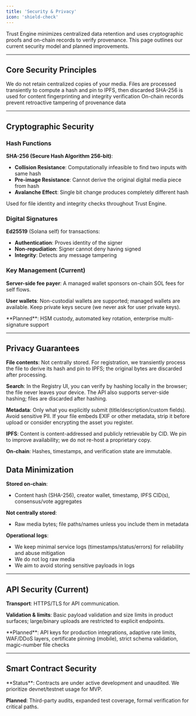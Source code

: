 ```yaml
---
title: 'Security & Privacy'
icon: 'shield-check'
---
```


Trust Engine minimizes centralized data retention and uses cryptographic proofs and on-chain records to verify provenance. This page outlines our current security model and planned improvements.

---

## Core Security Principles

<CardGroup cols={2}>
  <Card title="Privacy by Design" icon="eye-slash">
    We do not retain centralized copies of your media. Files are processed transiently to compute a hash and pin to IPFS, then discarded
  </Card>
  
  <Card title="Cryptographic Integrity" icon="key">
    SHA-256 is used for content fingerprinting and integrity verification
  </Card>

  
  <Card title="Immutable Records" icon="lock">
    On-chain records prevent retroactive tampering of provenance data
  </Card>
</CardGroup>

---

## Cryptographic Security

### Hash Functions

**SHA-256 (Secure Hash Algorithm 256-bit)**:
- **Collision Resistance**: Computationally infeasible to find two inputs with same hash
- **Pre-image Resistance**: Cannot derive the original digital media piece from hash
- **Avalanche Effect**: Single bit change produces completely different hash

Used for file identity and integrity checks throughout Trust Engine.

### Digital Signatures

**Ed25519** (Solana self) for transactions:
- **Authentication**: Proves identity of the signer
- **Non-repudiation**: Signer cannot deny having signed
- **Integrity**: Detects any message tampering

### Key Management (Current)

**Server-side fee payer**: A managed wallet sponsors on-chain SOL fees for self flows.

**User wallets**: Non-custodial wallets are supported; managed wallets are available. Keep private keys secure (we never ask for user private keys).

<Info>
**Planned**: HSM custody, automated key rotation, enterprise multi-signature support
</Info>

---

## Privacy Guarantees

**File contents**: Not centrally stored. For registration, we transiently process the file to derive its hash and pin to IPFS; the original bytes are discarded after processing.

**Search**: In the Registry UI, you can verify by hashing locally in the browser; the file never leaves your device. The API also supports server-side hashing; files are discarded after hashing.

**Metadata**: Only what you explicitly submit (title/description/custom fields). Avoid sensitive PII. If your file embeds EXIF or other metadata, strip it before upload or consider encrypting the asset you register.

**IPFS**: Content is content-addressed and publicly retrievable by CID. We pin to improve availability; we do not re-host a proprietary copy.

**On-chain**: Hashes, timestamps, and verification state are immutable.

## Data Minimization

**Stored on-chain**:
- Content hash (SHA-256), creator wallet, timestamp, IPFS CID(s), consensus/vote aggregates

**Not centrally stored**:
- Raw media bytes; file paths/names unless you include them in metadata

**Operational logs**:
- We keep minimal service logs (timestamps/status/errors) for reliability and abuse mitigation
- We do not log raw media
- We aim to avoid storing sensitive payloads in logs

---

## API Security (Current)

**Transport**: HTTPS/TLS for API communication.

**Validation & limits**: Basic payload validation and size limits in product surfaces; large/binary uploads are restricted to explicit endpoints.

<Info>
**Planned**: API keys for production integrations, adaptive rate limits, WAF/DDoS layers, certificate pinning (mobile), strict schema validation, magic-number file checks
</Info>

---

## Smart Contract Security

<Warning>
**Status**: Contracts are under active development and unaudited. We prioritize devnet/testnet usage for MVP.
</Warning>

**Planned**: Third-party audits, expanded test coverage, formal verification for critical paths.
